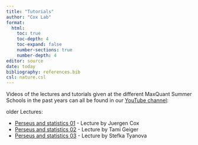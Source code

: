 ```yaml
---
title: "Tutorials"
author: "Cox Lab"
format: 
  html:
    toc: true
    toc-depth: 4
    toc-expand: false
    number-sections: true
    number-depth: 4
editor: source
date: today
bibliography: references.bib
csl: nature.csl
---
```


Videos of the lectures and tutorials given at the different MaxQuant Summer Schools in the past years can all be found in our [YouTube channel](https://www.youtube.com/@MaxQuantChannel/search?query=perseus):

older Lectures:

  * [Perseus and statistics 01](https://www.youtube.com/watch?v=V0evsE0CQgA&list=PL6yHRLjecpwB0C0xdEhxiXLV1mXgj4bEO&index=22) - Lecture by Juergen Cox
  * [Perseus and statistics 02](https://www.youtube.com/watch?v=kqemT-mvywI&index=23&list=PL6yHRLjecpwB0C0xdEhxiXLV1mXgj4bEO) - Lecture by Tami Geiger
  * [Perseus and statistics 03](https://www.youtube.com/watch?v=_9S-cU4AvfA&list=PL6yHRLjecpwB0C0xdEhxiXLV1mXgj4bEO&index=24) - Lecture by Stefka Tyanova
